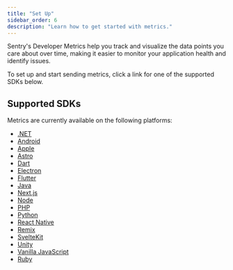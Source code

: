 ```yaml
---
title: "Set Up"
sidebar_order: 6
description: "Learn how to get started with metrics."
---
```


<Include name="feature-stage-beta-metrics.mdx" />

Sentry's Developer Metrics help you track and visualize the data points you care about over time, making it easier to monitor your application health and identify issues.

To set up and start sending metrics, click a link for one of the supported SDKs below.

## Supported SDKs

Metrics are currently available on the following platforms:

- [.NET](/platforms/dotnet/metrics/)
- [Android](/platforms/android/metrics/)
- [Apple](/platforms/apple/metrics/)
- [Astro](/platforms/javascript/guides/astro/metrics/)
- [Dart](/platforms/dart/metrics/)
- [Electron](/platforms/javascript/guides/electron/metrics/)
- [Flutter](/platforms/flutter/metrics/)
- [Java](/platforms/java/metrics/)
- [Next.js](/platforms/javascript/guides/nextjs/metrics/)
- [Node](/platforms/javascript/guides/node/metrics/)
- [PHP](/platforms/php/metrics/)
- [Python](/platforms/python/metrics/)
- [React Native](/platforms/react-native/metrics/)
- [Remix](/platforms/javascript/guides/remix/metrics/)
- [SvelteKit](/platforms/javascript/guides/sveltekit/metrics/)
- [Unity](/platforms/unity/metrics/)
- [Vanilla JavaScript](/platforms/javascript/metrics/)
- [Ruby](/platforms/ruby/metrics/)
